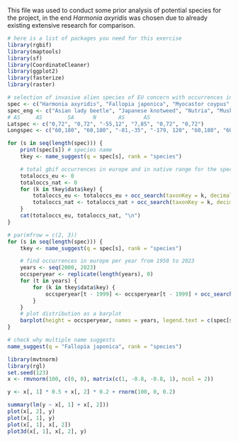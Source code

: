 This file was used to conduct some prior analysis of potential species for the project, in the end *Harmonia axyridis* was chosen due to already existing extensive research for comparison.
```{r, message = FALSE}
# here is a list of packages you need for this exercise
library(rgbif)
library(maptools)
library(sf)
library(CoordinateCleaner)
library(ggplot2)
library(fasterize)
library(raster)
```

```{r species}
# selection of invasive alien species of EU concern with occurrences in austria from EASIN (+ others from other research)
spec <- c("Harmonia axyridis", "Fallopia japonica", "Myocastor coypus", "Ondatra zibethicus", "Tamias sibiricus", "Vespa velutina") # velutina nigrithorax
spec_eng <- c("Asian lady beetle", "Japanese knotweed", "Nutria", "Muskrat", "Siberian chipmunk", "Asian hornet")
# AS     AS        SA      N       AS      AS
Latspec <- c("0,72", "0,72", "-55,12", "7,85", "0,72", "0,72")
Longspec <- c("60,180", "60,180", "-81,-35", "-179, 120", "60,180", "60,180")

for (s in seq(length(spec))) {
    print(spec[s]) # species name
    tkey <- name_suggest(q = spec[s], rank = "species")

    # total gbif occurrences in europe and in native range for the species per taxon key
    totaloccs_eu <- 0
    totaloccs_nat <- 0
    for (k in tkey$data$key) {
        totaloccs_eu <- totaloccs_eu + occ_search(taxonKey = k, decimalLatitude = "35,72", decimalLongitude = "-25,65")$meta$count
        totaloccs_nat <- totaloccs_nat + occ_search(taxonKey = k, decimalLatitude = Latspec[s], decimalLongitude = Longspec[s])$meta$count
    }
    cat(totaloccs_eu, totaloccs_nat, "\n")
}
```
```{r time distribution}
# par(mfrow = c(2, 3))
for (s in seq(length(spec))) {
    tkey <- name_suggest(q = spec[s], rank = "species")

    # find occurrences in europe per year from 1950 to 2023
    years <- seq(2000, 2023)
    occsperyear <- replicate(length(years), 0)
    for (t in years) {
        for (k in tkey$data$key) {
            occsperyear[t - 1999] <- occsperyear[t - 1999] + occ_search(taxonKey = k, year = t, decimalLatitude = "35,72", decimalLongitude = "-25,65")$meta$count
        }
    }
    # plot distribution as a barplot
    barplot(height = occsperyear, names = years, legend.text = c(spec[s], spec_eng[s]))
}
```

```{r}
# check why multiple name suggests
name_suggest(q = "Fallopia japonica", rank = "species")
```

```{r}
library(mvtnorm)
library(rgl)
set.seed(123)
x <- rmvnorm(100, c(0, 0), matrix(c(1, -0.8, -0.8, 1), ncol = 2))

y <- x[, 1] * 0.5 + x[, 2] * 0.2 + rnorm(100, 0, 0.2)

summary(lm(y ~ x[, 1] + x[, 2]))
plot(x[, 2], y)
plot(x[, 1], y)
plot(x[, 1], x[, 2])
plot3d(x[, 1], x[, 2], y)
```
